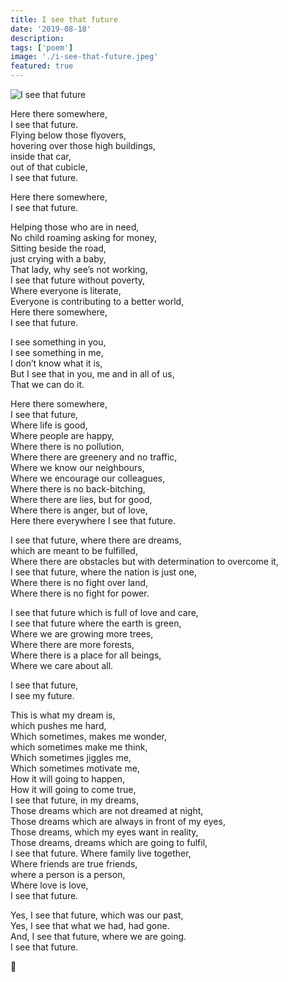 ```yaml
---
title: I see that future
date: '2019-08-18'
description:
tags: ['poem']
image: './i-see-that-future.jpeg'
featured: true
---
```


![I see that future](./i-see-that-future.jpeg)

Here there somewhere,<br />
I see that future.<br />
Flying below those flyovers,<br />
hovering over those high buildings,<br />
inside that car,<br />
out of that cubicle,<br />
I see that future.<br />

Here there somewhere, <br />
I see that future.

Helping those who are in need, <br />
No child roaming asking for money, <br />
Sitting beside the road, <br />
just crying with a baby, <br />
That lady, why see’s not working, <br />
I see that future without poverty, <br />
Where everyone is literate, <br />
Everyone is contributing to a better world, <br />
Here there somewhere, <br />
I see that future.

I see something in you, <br />
I see something in me, <br />
I don’t know what it is, <br />
But I see that in you, me and in all of us, <br />
That we can do it.

Here there somewhere, <br />
I see that future, <br />
Where life is good, <br />
Where people are happy, <br />
Where there is no pollution, <br />
Where there are greenery and no traffic, <br />
Where we know our neighbours, <br />
Where we encourage our colleagues, <br />
Where there is no back-bitching, <br />
Where there are lies, but for good, <br />
Where there is anger, but of love, <br />
Here there everywhere I see that future.

I see that future, where there are dreams, <br />
which are meant to be fulfilled, <br />
Where there are obstacles but with determination to overcome it, <br />
I see that future, where the nation is just one, <br />
Where there is no fight over land, <br />
Where there is no fight for power.

I see that future which is full of love and care, <br />
I see that future where the earth is green, <br />
Where we are growing more trees, <br />
Where there are more forests, <br />
Where there is a place for all beings, <br />
Where we care about all.

I see that future, <br />
I see my future.

This is what my dream is, <br />
which pushes me hard, <br />
Which sometimes, makes me wonder, <br />
which sometimes make me think, <br />
Which sometimes jiggles me, <br />
Which sometimes motivate me, <br />
How it will going to happen, <br />
How it will going to come true, <br />
I see that future, in my dreams, <br />
Those dreams which are not dreamed at night, <br />
Those dreams which are always in front of my eyes, <br />
Those dreams, which my eyes want in reality, <br />
Those dreams, dreams which are going to fulfil, <br />
I see that future. Where family live together, <br />
Where friends are true friends, <br />
where a person is a person, <br />
Where love is love, <br />
I see that future.

Yes, I see that future, which was our past, <br />
Yes, I see that what we had, had gone. <br />
And, I see that future, where we are going. <br />
I see that future.

🙏
